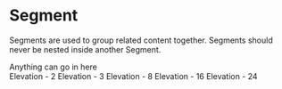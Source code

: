 
<Meta title="Components|Segments" component={Segment} />

# Segment

Segments are used to group related content together. Segments should never be nested inside another Segment.

<Preview>
  <Story name="Segment">
    <div>
      <Segment>
        <div>Anything can go in here</div>
      </Segment>
      <StoryHelpers.Margin />
      <Segment className="mt-3" elevation={2}>
        <span>Elevation - 2</span>
      </Segment>
      <StoryHelpers.Margin />
      <Segment className="mt-3" elevation={3}>
        <span>Elevation - 3</span>
      </Segment>
      <StoryHelpers.Margin />
      <Segment className="mt-3" elevation={8}>
        <span>Elevation - 8</span>
      </Segment>
      <StoryHelpers.Margin />
      <Segment className="mt-3" elevation={16}>
        <span>Elevation - 16</span>
      </Segment>
      <StoryHelpers.Margin />
      <Segment className="mt-3" elevation={24}>
        <span>Elevation - 24</span>
      </Segment>
    </div>
  </Story>
</Preview>

<Props of={Segment} />

